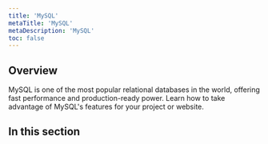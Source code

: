 ```yaml
---
title: 'MySQL'
metaTitle: 'MySQL'
metaDescription: 'MySQL'
toc: false
---
```


## Overview

MySQL is one of the most popular relational databases in the world, offering fast performance and production-ready power.  Learn how to take advantage of MySQL's features for your project or website.

## In this section

<Subsections />
